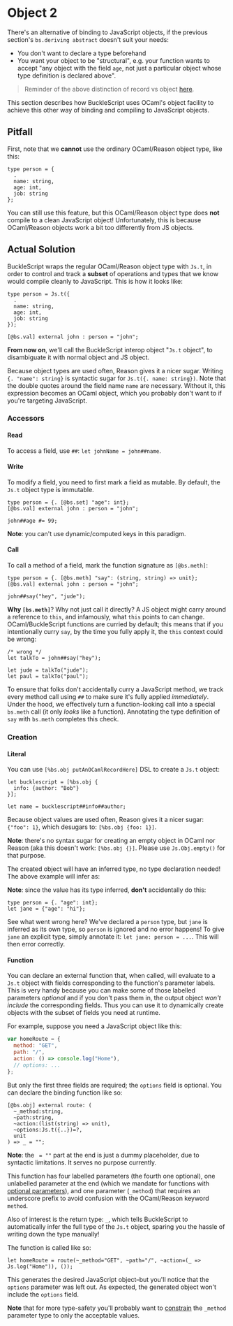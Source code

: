 # Object 2

There's an alternative of binding to JavaScript objects, if the previous section's `bs.deriving abstract` doesn't suit your needs:

- You don't want to declare a type beforehand
- You want your object to be "structural", e.g. your function wants to accept "any object with the field `age`, not just a particular object whose type definition is declared above".

> Reminder of the above distinction of record vs object [here](/docs/manual/latest/record#record-types-are-found-by-field-name).

This section describes how BuckleScript uses OCaml's object facility to achieve this other way of binding and compiling to JavaScript objects.

## Pitfall

First, note that we **cannot** use the ordinary OCaml/Reason object type, like this:

```reason
type person = {
  .
  name: string,
  age: int,
  job: string
};
```

You can still use this feature, but this OCaml/Reason object type does **not** compile to a clean JavaScript object! Unfortunately, this is because OCaml/Reason objects work a bit too differently from JS objects.

## Actual Solution

BuckleScript wraps the regular OCaml/Reason object type with `Js.t`, in order to control and track a **subset** of operations and types that we know would compile cleanly to JavaScript. This is how it looks like:

```reason
type person = Js.t({
  .
  name: string,
  age: int,
  job: string
});

[@bs.val] external john : person = "john";
```

**From now on**, we'll call the BuckleScript interop object "`Js.t` object", to disambiguate it with normal object and JS object.

Because object types are used often, Reason gives it a nicer sugar.
Writing `{. "name": string}` is syntactic sugar for `Js.t({. name: string})`.
Note that the double quotes around the field name `name` are necessary.
Without it, this expression becomes an OCaml object, which you probably don't want to if you're targeting JavaScript.

### Accessors

#### Read

To access a field, use `##`: `let johnName = john##name`.

#### Write

To modify a field, you need to first mark a field as mutable. By default, the `Js.t` object type is immutable.

```reason
type person = {. [@bs.set] "age": int};
[@bs.val] external john : person = "john";

john##age #= 99;
```

**Note**: you can't use dynamic/computed keys in this paradigm.

#### Call

To call a method of a field, mark the function signature as `[@bs.meth]`:

```reason
type person = {. [@bs.meth] "say": (string, string) => unit};
[@bs.val] external john : person = "john";

john##say("hey", "jude");
```

**Why `[bs.meth]`**? Why not just call it directly? A JS object might carry around a reference to `this`, and infamously, what `this` points to can change. OCaml/BuckleScript functions are curried by default; this means that if you intentionally curry `say`, by the time you fully apply it, the `this` context could be wrong:

```reason
/* wrong */
let talkTo = john##say("hey");

let jude = talkTo("jude");
let paul = talkTo("paul");
```

To ensure that folks don't accidentally curry a JavaScript method, we track every method call using `##` to make sure it's fully applied _immediately_. Under the hood, we effectively turn a function-looking call into a special `bs.meth` call (it only _looks_ like a function). Annotating the type definition of `say` with `bs.meth` completes this check.

### Creation

#### Literal

You can use `[%bs.obj putAnOCamlRecordHere]` DSL to create a `Js.t` object:

```reason
let bucklescript = [%bs.obj {
  info: {author: "Bob"}
}];

let name = bucklescript##info##author;
```

Because object values are used often, Reason gives it a nicer sugar: `{"foo": 1}`, which desugars to: `[%bs.obj {foo: 1}]`.

**Note**: there's no syntax sugar for creating an empty object in OCaml nor Reason (aka this doesn't work: `[%bs.obj {}]`. Please use `Js.Obj.empty()` for that purpose.

The created object will have an inferred type, no type declaration needed! The above example will infer as:

**Note**: since the value has its type inferred, **don't** accidentally do this:

```reason
type person = {. "age": int};
let jane = {"age": "hi"};
```

See what went wrong here? We've declared a `person` type, but `jane` is inferred as its own type, so `person` is ignored and no error happens! To give `jane` an explicit type, simply annotate it: `let jane: person = ...`. This will then error correctly.

#### Function

You can declare an external function that, when called, will evaluate to a `Js.t` object with fields corresponding to the function's parameter labels. This is very handy because you can make some of those labelled parameters _optional_ and if you don't pass them in, the output object _won't include_ the corresponding fields. Thus you can use it to dynamically create objects with the subset of fields you need at runtime.

For example, suppose you need a JavaScript object like this:

```js
var homeRoute = {
  method: "GET",
  path: "/",
  action: () => console.log("Home"),
  // options: ...
};
```

But only the first three fields are required; the `options` field is optional. You can declare the binding function like so:

```reason
[@bs.obj] external route: (
  ~_method:string,
  ~path:string,
  ~action:(list(string) => unit),
  ~options:Js.t({..})=?,
  unit
) => _ = "";
```

**Note**: the ` = ""` part at the end is just a dummy placeholder, due to syntactic limitations. It serves no purpose currently.

This function has four labelled parameters (the fourth one optional), one unlabelled parameter at the end (which we mandate for functions with [optional parameters](/docs/manual/latest/function.html#optional-labeled-arguments)), and one parameter (`_method`) that requires an underscore prefix to avoid confusion with the OCaml/Reason keyword `method`.

Also of interest is the return type: `_`, which tells BuckleScript to automatically infer the full type of the `Js.t` object, sparing you the hassle of writing down the type manually!

The function is called like so:

```reason
let homeRoute = route(~_method="GET", ~path="/", ~action=(_ => Js.log("Home")), ());
```

This generates the desired JavaScript object–but you'll notice that the `options` parameter was left out. As expected, the generated object won't include the `options` field.

**Note** that for more type-safety you'll probably want to [constrain](function#constrain-arguments-better) the `_method` parameter type to only the acceptable values.
